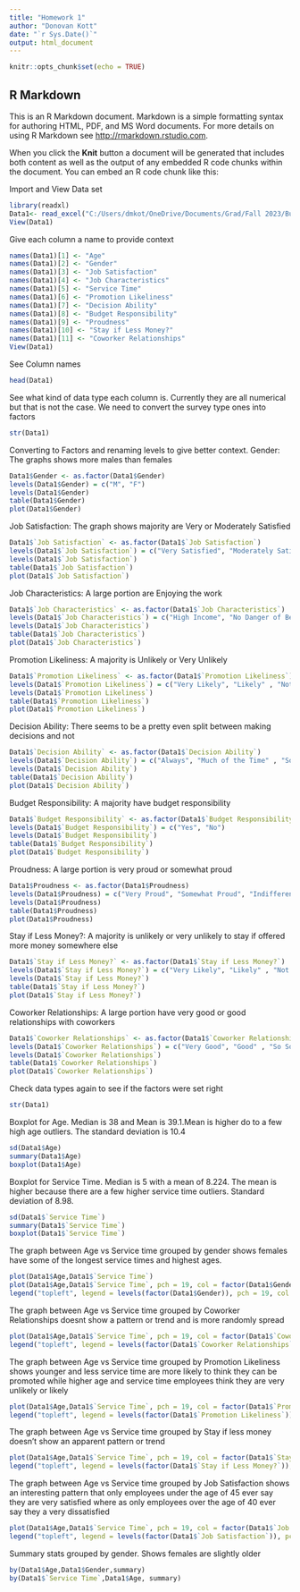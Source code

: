 ---
title: "Homework 1"
author: "Donovan Kott"
date: "`r Sys.Date()`"
output: html_document
---

```{r setup, include=FALSE}
knitr::opts_chunk$set(echo = TRUE)
```

## R Markdown

This is an R Markdown document. Markdown is a simple formatting syntax for authoring HTML, PDF, and MS Word documents. For more details on using R Markdown see <http://rmarkdown.rstudio.com>.

When you click the **Knit** button a document will be generated that includes both content as well as the output of any embedded R code chunks within the document. You can embed an R code chunk like this:

Import and View Data set
```{r data import}
library(readxl)
Data1<- read_excel("C:/Users/dmkot/OneDrive/Documents/Grad/Fall 2023/Business Forecasting/Typical_Employee_Survey_Data.xlsx", col_names = FALSE)
View(Data1)
```

Give each column a name to provide context
```{r column headers}
names(Data1)[1] <- "Age"
names(Data1)[2] <- "Gender"
names(Data1)[3] <- "Job Satisfaction"
names(Data1)[4] <- "Job Characteristics"
names(Data1)[5] <- "Service Time"
names(Data1)[6] <- "Promotion Likeliness"
names(Data1)[7] <- "Decision Ability"
names(Data1)[8] <- "Budget Responsibility"
names(Data1)[9] <- "Proudness"
names(Data1)[10] <- "Stay if Less Money?"
names(Data1)[11] <- "Coworker Relationships"
View(Data1)
```

See Column names
```{r}
head(Data1)
```

See what kind of data type each column is. Currently they are all numerical but that is not the case. We need to convert the survey type ones into factors
```{r See Data types}
str(Data1)
```

Converting to Factors and renaming levels to give better context.
Gender: The graphs shows more males than females
```{r Levels Gender}
Data1$Gender <- as.factor(Data1$Gender)
levels(Data1$Gender) = c("M", "F")
levels(Data1$Gender)
table(Data1$Gender)
plot(Data1$Gender)
```

Job Satisfaction: The graph shows majority are Very or Moderately Satisfied
```{r Levels Job Satisfaction}
Data1$`Job Satisfaction` <- as.factor(Data1$`Job Satisfaction`)
levels(Data1$`Job Satisfaction`) = c("Very Satisfied", "Moderately Satisfied" , "A Little Dissatisfied", "Very Dissatisfied")
levels(Data1$`Job Satisfaction`)
table(Data1$`Job Satisfaction`)
plot(Data1$`Job Satisfaction`)
```

Job Characteristics: A large portion are Enjoying the work
```{r Levels Job Characteristics}
Data1$`Job Characteristics` <- as.factor(Data1$`Job Characteristics`)
levels(Data1$`Job Characteristics`) = c("High Income", "No Danger of Being Fired" , "Flexible Hours", "Opportunities for Advancement", "Enjoying the Work")
levels(Data1$`Job Characteristics`)
table(Data1$`Job Characteristics`)
plot(Data1$`Job Characteristics`)
```

Promotion Likeliness: A majority is Unlikely or Very Unlikely
```{r Levels Promotion Likeliness}
Data1$`Promotion Likeliness` <- as.factor(Data1$`Promotion Likeliness`)
levels(Data1$`Promotion Likeliness`) = c("Very Likely", "Likely" , "Not Sure", "Unlikely", "Very Unlikely")
levels(Data1$`Promotion Likeliness`)
table(Data1$`Promotion Likeliness`)
plot(Data1$`Promotion Likeliness`)
```

Decision Ability: There seems to be a pretty even split between making decisions and not
```{r Levels Decision Ability}
Data1$`Decision Ability` <- as.factor(Data1$`Decision Ability`)
levels(Data1$`Decision Ability`) = c("Always", "Much of the Time" , "Sometimes", "Never")
levels(Data1$`Decision Ability`)
table(Data1$`Decision Ability`)
plot(Data1$`Decision Ability`)
```

Budget Responsibility: A majority have budget responsibility
```{r Levels Budget Responsibility}
Data1$`Budget Responsibility` <- as.factor(Data1$`Budget Responsibility`)
levels(Data1$`Budget Responsibility`) = c("Yes", "No")
levels(Data1$`Budget Responsibility`)
table(Data1$`Budget Responsibility`)
plot(Data1$`Budget Responsibility`)
```

Proudness: A large portion is very proud or somewhat proud
```{r Levels Proudness}
Data1$Proudness <- as.factor(Data1$Proudness)
levels(Data1$Proudness) = c("Very Proud", "Somewhat Proud", "Indifferent" , "Not at All Proud")
levels(Data1$Proudness)
table(Data1$Proudness)
plot(Data1$Proudness)
```

Stay if Less Money?: A majority is unlikely or very unlikely to stay if offered more money somewhere else
```{r Levels Stay if Less Money}
Data1$`Stay if Less Money?` <- as.factor(Data1$`Stay if Less Money?`)
levels(Data1$`Stay if Less Money?`) = c("Very Likely", "Likely" , "Not Sure", "Unlikely", "Very Unlikely")
levels(Data1$`Stay if Less Money?`)
table(Data1$`Stay if Less Money?`)
plot(Data1$`Stay if Less Money?`)
```

Coworker Relationships: A large portion have very good or good relationships with coworkers
```{r Levels Coworker Relationships}
Data1$`Coworker Relationships` <- as.factor(Data1$`Coworker Relationships`)
levels(Data1$`Coworker Relationships`) = c("Very Good", "Good" , "So So", "Bad", "Very Bad")
levels(Data1$`Coworker Relationships`)
table(Data1$`Coworker Relationships`)
plot(Data1$`Coworker Relationships`)
```

Check data types again to see if the factors were set right
```{r Levels check str}
str(Data1)
```

Boxplot for Age. Median is 38 and Mean is 39.1.Mean is higher do to a few high age outliers. The standard deviation is 10.4
```{r Summary Stats Age}
sd(Data1$Age)
summary(Data1$Age)
boxplot(Data1$Age)
```

Boxplot for Service Time. Median is 5 with a mean of 8.224. The mean is higher because there are a few higher service time outliers. Standard deviation of 8.98. 
```{r Summary Stats Service Time}
sd(Data1$`Service Time`)
summary(Data1$`Service Time`)
boxplot(Data1$`Service Time`)
```

The graph between Age vs Service time grouped by gender shows females have some of the longest service times and highest ages.
```{r Relationship Plot1}
plot(Data1$Age,Data1$`Service Time`)
plot(Data1$Age,Data1$`Service Time`, pch = 19, col = factor(Data1$Gender))
legend("topleft", legend = levels(factor(Data1$Gender)), pch = 19, col = factor(levels(factor(Data1$Gender))))

```

The graph between Age vs Service time grouped by Coworker Relationships doesnt show a pattern or trend and is more randomly spread
```{r Relationship plot2}
plot(Data1$Age,Data1$`Service Time`, pch = 19, col = factor(Data1$`Coworker Relationships`))
legend("topleft", legend = levels(factor(Data1$`Coworker Relationships`)), pch = 19, col = factor(levels(factor(Data1$`Coworker Relationships`))))
```

The graph between Age vs Service time grouped by Promotion Likeliness shows younger and less service time are more likely to think they can be promoted while higher age and service time employees think they are very unlikely or likely
```{r Relationship plot3}
plot(Data1$Age,Data1$`Service Time`, pch = 19, col = factor(Data1$`Promotion Likeliness`))
legend("topleft", legend = levels(factor(Data1$`Promotion Likeliness`)), pch = 19, col = factor(levels(factor(Data1$`Promotion Likeliness`))))
```


The graph between Age vs Service time grouped by Stay if less money doesn't show an apparent pattern or trend
```{r Relationship plot4}
plot(Data1$Age,Data1$`Service Time`, pch = 19, col = factor(Data1$`Stay if Less Money?`))
legend("topleft", legend = levels(factor(Data1$`Stay if Less Money?`)), pch = 19, col = factor(levels(factor(Data1$`Stay if Less Money?`))))
```

The graph between Age vs Service time grouped by Job Satisfaction shows an interesting pattern that only employees under the age of 45 ever say they are very satisfied where as only employees over the age of 40 ever say they a very dissatisfied 
```{r Relationship plot5}
plot(Data1$Age,Data1$`Service Time`, pch = 19, col = factor(Data1$`Job Satisfaction`))
legend("topleft", legend = levels(factor(Data1$`Job Satisfaction`)), pch = 19, col = factor(levels(factor(Data1$`Job Satisfaction`))))
```

Summary stats grouped by gender. Shows females are slightly older
```{r more summary stats}
by(Data1$Age,Data1$Gender,summary)
by(Data1$`Service Time`,Data1$Age, summary)


```


